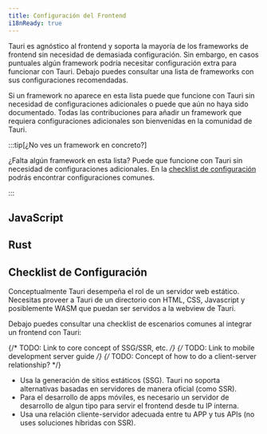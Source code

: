 ```yaml
---
title: Configuración del Frontend
i18nReady: true
---
```



Tauri es agnóstico al frontend y soporta la mayoría de los frameworks de frontend sin necesidad de demasiada configuración. Sin embargo, en casos puntuales algún framework podría necesitar configuración extra para funcionar con Tauri. Debajo puedes consultar una lista de frameworks con sus configuraciones recomendadas.

Si un framework no aparece en esta lista puede que funcione con Tauri sin necesidad de configuraciones adicionales o puede que aún no haya sido documentado. Todas las contribuciones para añadir un framework que requiera configuraciones adicionales son bienvenidas en la comunidad de Tauri.

:::tip[¿No ves un framework en concreto?]

¿Falta algún framework en esta lista? Puede que funcione con Tauri sin necesidad de configuraciones adicionales. En la [checklist de configuración](#checklist-de-configuración) podrás encontrar configuraciones comunes.

:::

## JavaScript

<CardGrid>
	<LinkCard title="Next.js" href="/start/frontend-configuration/nextjs" />
	<LinkCard title="Nuxt" href="/start/frontend-configuration/nuxt" />
	<LinkCard title="Qwik" href="/start/frontend-configuration/qwik" />
	<LinkCard title="Svelte" href="/start/frontend-configuration/svelte" />
	<LinkCard title="Vite" href="/start/frontend-configuration/vite" />
	<LinkCard title="Webpack" href="/start/frontend-configuration/webpack" />
</CardGrid>

## Rust

<CardGrid>
	<LinkCard title="Leptos" href="/start/frontend-configuration/leptos" />
	<LinkCard title="Sycamore" href="/start/frontend-configuration/sycamore" />
	<LinkCard title="Trunk" href="/start/frontend-configuration/trunk" />
	<LinkCard title="Yew" href="/start/frontend-configuration/yew" />
</CardGrid>

## Checklist de Configuración

Conceptualmente Tauri desempeña el rol de un servidor web estático. Necesitas proveer a Tauri de un directorio con HTML, CSS, Javascript y posiblemente WASM que puedan ser servidos a la webview de Tauri.

Debajo puedes consultar una checklist de escenarios comunes al integrar un frontend con Tauri:

{/* TODO: Link to core concept of SSG/SSR, etc. */}
{/* TODO: Link to mobile development server guide */}
{/* TODO: Concept of how to do a client-server relationship? */}

- Usa la generación de sitios estáticos (SSG). Tauri no soporta alternativas basadas en servidores de manera oficial (como SSR).
- Para el desarrollo de apps móviles, es necesario un servidor de desarrollo de algun tipo para servir el frontend desde tu IP interna.
- Usa una relación cliente-servidor adecuada entre tu APP y tus APIs (no uses soluciones híbridas con SSR).
